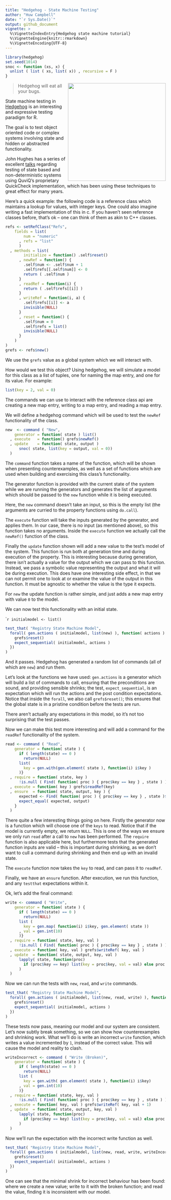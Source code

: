 ```yaml
---
title: "Hedgehog - State Machine Testing"
author: "Huw Campbell"
date: "`r Sys.Date()`"
output: github_document
vignette: >
  %\VignetteIndexEntry{Hedgehog state machine tutorial}
  %\VignetteEngine{knitr::rmarkdown}
  %\VignetteEncoding{UTF-8}
---
```


```r
library(hedgehog)
set.seed(1014)
snoc <- function (xs, x) {
  unlist ( list ( xs, list( x)) , recursive = F )
}
```

<img src="hedgehog-logo.png" width="307" align="right"/>

> Hedgehog will eat all your bugs.

State machine testing in [Hedgehog](http://hedgehog.qa/) is an
interesting and expressive testing paradigm for R.

The goal is to test object oriented code or complex systems involving
state and hidden or abstracted functionality.

John Hughes has a series of excellent [talks][jh-dropbox] regarding
testing of state based and non-deterministic systems using QuviQ's
proprietary QuickCheck implementation, which has been using these
techniques to great effect for many years.

Here's a quick example: the following code is a reference class
which maintains a lookup for values, with integer keys. One could
also imagine writing a fast implementation of this in c.  If you
haven't seen reference classes before, that's ok – one can think
of them as akin to C++ classes.

```r
refs <- setRefClass("Refs",
    fields = list(
        num = "numeric"
      , refs = "list"
      )
  , methods = list(
        initialize = function() .self$reset()
      , newRef = function() {
        .self$num <- .self$num + 1
        .self$refs[[.self$num]] <- 0
        return ( .self$num )
      }
      , readRef = function(i) {
        return ( .self$refs[[i]] )
      }
      , writeRef = function(i, a) {
        .self$refs[[i]] <- a
        invisible(NULL)
      }
      , reset = function() {
        .self$num = 0
        .self$refs = list()
        invisible(NULL)
      }
    )
)
grefs <- refs$new()
```

We use the `grefs` value as a global system which we will interact
with.

How would we test this object? Using hedgehog, we will simulate a
model for this class as a list of tuples, one for naming the map
entry, and one for its value. For example:

```r
list(key = 2, val = 0)
```

The commands we can use to interact with the reference class api
are creating a new map entry, writing to a map entry, and reading
a map entry.

We will define a hedgehog command which will be used to test the
`newRef` functionality of the class.


```r
new  <- command ( "New",
    generator = function( state ) list()
  , execute   = function() grefs$newRef()
  , update    = function( state, output )
      snoc( state, list(key = output, val = 0))
  )
```

The `command` function takes a name of the function, which will be
shown when presenting counterexamples, as well as a set of functions
which are used when building and exercising this class's functionality.

The generator function is provided with the current state of the
system while we are running the generators and generates the list
of arguments which should be passed to the `new` function while it
is being executed.

Here, the `new` command doesn't take an input, so this is the empty
list (the arguments are curried to the property functions using
`do.call`).

The `execute` function will take the inputs generated by the
generator, and applies them. In our case, there is no input (as
mentioned above), so this function takes no arguments. Inside the
`execute` function we actually call the `newRef()` function of the
class.

Finally the `update` function shown will add a new value to the
test's model of the system. This function is run both at generation
time and during execution of the property. This is interesting
because during generation, there isn't actually a value for the
output which we can pass to this function. Instead, we pass a
symbolic value representing the output and what it will be during
execution. This does have one interesting side effect, in that we
can not permit one to look at or examine the value of the output
in this function.  It must be agnostic to whether the value is the
type it expects.

For `new` the update function is rather simple, and just adds a new
map entry with value `0` to the model.

We can now test this functionality with an initial state.

````r
initialmodel <- list()
```

```r
test_that( "Registry State Machine Model",
  forall( gen.actions ( initialmodel, list(new) ), function( actions ) {
    grefs$reset()
    expect_sequential( initialmodel, actions )
  })
)
```

And it passes. Hedgehog has generated a random list of commands
(all of which are `new`) and run them.

Let's look at the functions we have used: `gen.actions` is a generator
which will build a list of commands to call, ensuring that the
preconditions are sound, and providing sensible shrinks; the test,
`expect_sequential`, is an expectation which will run the actions
and the post condition expectations. Notice that inside the `forall`,
we also call `grefs$reset()`; this ensures that the global state
is in a pristine condition before the tests are run.

There aren't actually any expectations in this model, so it's not
too surprising that the test passes.

Now we can make this test more interesting and will add a command
for the `readRef` functionality of the system.

```r
read <- command ( "Read",
    generator = function( state ) {
      if ( length(state) == 0 )
        return(NULL)
      list(
        key = gen.with(gen.element( state ), function(i) i$key )
      )}
  , require = function( state, key )
      !is.null ( Find( function( proc ) { proc$key == key } , state ) )
  , execute = function( key ) grefs$readRef(key)
  , ensure  = function( state, output, key ) {
      expected <- Find( function( proc ) { proc$key == key } , state )$val
      expect_equal( expected, output)
    }
  )
```

There quite a few interesting things going on here.  Firstly the
generator now is a function which will choose one of the `keys` to
read. Notice that if the model is currently empty, we return `NULL`.
This is one of the ways we ensure we only run `read` after a call
to `new` has been performed. The `require` function is also applicable
here, but furthermore tests that the generated function inputs are
valid – this is important during shrinking, as we don't want to
cull a command during shrinking and then end up with an invalid
state.

The `execute` function now takes the `key` to read, and can pass
it to `readRef`.

Finally, we have an `ensure` function. After execution, we run this
function, and any `testthat` expectations within it.

Ok, let's add the final command:

```r
write <- command ( "Write",
    generator = function( state ) {
      if ( length(state) == 0 )
        return(NULL)
      list (
        key = gen.map( function(i) i$key, gen.element( state ))
      , val = gen.int(10)
      )}
  , require = function( state, key, val )
      !is.null ( Find( function( proc ) { proc$key == key } , state ) )
  , execute = function( key, val ) grefs$writeRef( key, val )
  , update  = function( state, output, key, val )
      lapply( state, function(proc)
        if (proc$key == key) list(key = proc$key, val = val) else proc
      )
  )
```

Now we can run the tests with `new`, `read`, and `write` commands.

```r
test_that( "Registry State Machine Model",
  forall( gen.actions ( initialmodel, list(new, read, write) ), function( actions ) {
    grefs$reset()
    expect_sequential( initialmodel, actions )
  })
)
```

These tests now pass, meaning our model and our system are consistent.
Let's now subtly break something, so we can show how counterexamples
and shrinking work. What we'll do is write an incorrect `write`
function, which writes a value incremented by `1`, instead of the
correct value. This will cause the model and reality to clash.

```r
writeIncorrect <- command ( "Write (Broken)",
    generator = function( state ) {
      if ( length(state) == 0 )
        return(NULL)
      list (
        key = gen.with( gen.element( state ), function(i) i$key)
      , val = gen.int(10)
      )}
  , require = function( state, key, val )
      !is.null ( Find( function( proc ) { proc$key == key } , state ) )
  , execute = function( key, val ) grefs$writeRef( key, val + 1)
  , update  = function( state, output, key, val )
      lapply( state, function(proc)
        if (proc$key == key) list(key = proc$key, val = val) else proc
      )
  )
```

Now we'll run the expectation with the incorrect write function as
well.

```r
test_that( "Registry State Machine Model",
  forall( gen.actions ( initialmodel, list(new, read, write, writeIncorrect) ), function( actions ) {
    grefs$reset()
    expect_sequential( initialmodel, actions )
  })
)
```

One can see that the minimal shrink for incorrect behaviour has
been found: where we create a new value; write to it with the broken
function; and read the value, finding it is inconsistent with our
model.

  [jh-dropbox]: https://www.youtube.com/watch?v=H18vxq-VsCk
